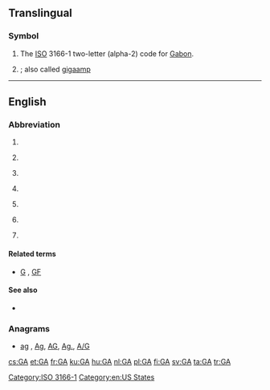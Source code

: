 {{also|Appendix:Variations of "ga"}}
==Translingual==
{{wikipedia}}
===Symbol===
{{head|mul|symbol}}
# The [[ISO]] 3166-1 two-letter (alpha-2) code for [[Gabon]].
# {{SI-unit-abb|giga|ampere|[[electrical current]]}} ; also called [[gigaamp]]

[[Category:ISO 3166-1]]
----

==English==

===Abbreviation===
{{en-abbreviation}}

# {{abbreviation of|general availability}}
# {{context|aviation|general|lang=en}} {{abbreviation of|general aviation}}
# {{context|linguistics|lang=en}} {{abbreviation of|General American}}
# {{context|netball|lang=en}} {{abbreviation of|goal attack}}
# {{context|chiefly|US|lang=en}} {{abbreviation of|Georgia}}
# {{context|software|lang=en}} {{abbreviation of|genetic algorithm}}
# {{context|sports|lang=en}} {{abbreviation of|[[goals]] [[against]]}}

====Related terms====
* {{sense|sports}} [[G]] , [[GF]]

====See also====
* {{pedia|Genetic algorithm}}

===Anagrams===
* [[ag#English|ag]] , [[Ag#English|Ag]], [[AG#English|AG]], [[Ag.#English|Ag.]], [[A/G#English|A/G]]

[[Category:en:US States]]

[[cs:GA]]
[[et:GA]]
[[fr:GA]]
[[ku:GA]]
[[hu:GA]]
[[nl:GA]]
[[pl:GA]]
[[fi:GA]]
[[sv:GA]]
[[ta:GA]]
[[tr:GA]]